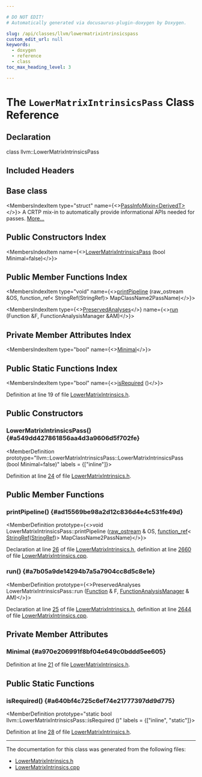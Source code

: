 ```yaml
---

# DO NOT EDIT!
# Automatically generated via docusaurus-plugin-doxygen by Doxygen.

slug: /api/classes/llvm/lowermatrixintrinsicspass
custom_edit_url: null
keywords:
  - doxygen
  - reference
  - class
toc_max_heading_level: 3

---
```





# The `LowerMatrixIntrinsicsPass` Class Reference

<DoxygenPage pluginConfig={pluginConfig}>



## Declaration

<CodeBlock>class llvm::LowerMatrixIntrinsicsPass</CodeBlock>

## Included Headers

<IncludesList>
<IncludesListItem
  filePath="llvm/Transforms/Scalar/LowerMatrixIntrinsics.h"
  permalink="/docs/api/files/include/include/llvm/include/llvm/transforms/include/llvm/transforms/scalar/lowermatrixintrinsics-h"
  isLocal="true" />
</IncludesList>

## Base class

<MembersIndex>

<MembersIndexItem
  type="struct"
  name={<><a href="/docs/api/structs/llvm/passinfomixin">PassInfoMixin&lt;DerivedT&gt;</a></>}>
A CRTP mix-in to automatically provide informational APIs needed for passes. <a href="/docs/api/structs/llvm/passinfomixin/#details">More...</a>
</MembersIndexItem>

</MembersIndex>

## Public Constructors Index

<MembersIndex>

<MembersIndexItem
  name={<><a href="#a549dd427861856aa4d3a9606d5f702fe">LowerMatrixIntrinsicsPass</a> (bool Minimal=false)</>}>
</MembersIndexItem>

</MembersIndex>

## Public Member Functions Index

<MembersIndex>

<MembersIndexItem
  type="void"
  name={<><a href="#ad15569be98a2d12c836d4e4c531fe49d">printPipeline</a> (raw&#95;ostream &amp;OS, function&#95;ref&lt; StringRef(StringRef)&gt; MapClassName2PassName)</>}>
</MembersIndexItem>

<MembersIndexItem
  type={<><a href="/docs/api/classes/llvm/preservedanalyses">PreservedAnalyses</a></>}
  name={<><a href="#a7b05a9de14294b7a5a7904cc8d5c8e1e">run</a> (Function &amp;F, FunctionAnalysisManager &amp;AM)</>}>
</MembersIndexItem>

</MembersIndex>

## Private Member Attributes Index

<MembersIndex>

<MembersIndexItem
  type="bool"
  name={<><a href="#a970e206991f8bf04e649c0bddd5ee605">Minimal</a></>}>
</MembersIndexItem>

</MembersIndex>

## Public Static Functions Index

<MembersIndex>

<MembersIndexItem
  type="bool"
  name={<><a href="#a640bf4c725c6ef74e21777397dd9d775">isRequired</a> ()</>}>
</MembersIndexItem>

</MembersIndex>


Definition at line 19 of file <a href="/docs/api/files/include/include/llvm/include/llvm/transforms/include/llvm/transforms/scalar/lowermatrixintrinsics-h">LowerMatrixIntrinsics.h</a>.

<SectionDefinition>

## Public Constructors

### LowerMatrixIntrinsicsPass() {#a549dd427861856aa4d3a9606d5f702fe}

<MemberDefinition
  prototype="llvm::LowerMatrixIntrinsicsPass::LowerMatrixIntrinsicsPass (bool Minimal=false)"
  labels = {["inline"]}>

Definition at line <a href="/docs/api/files/include/include/llvm/include/llvm/transforms/include/llvm/transforms/scalar/lowermatrixintrinsics-h/#l00024">24</a> of file <a href="/docs/api/files/include/include/llvm/include/llvm/transforms/include/llvm/transforms/scalar/lowermatrixintrinsics-h">LowerMatrixIntrinsics.h</a>.
</MemberDefinition>

</SectionDefinition>

<SectionDefinition>

## Public Member Functions

### printPipeline() {#ad15569be98a2d12c836d4e4c531fe49d}

<MemberDefinition
  prototype={<>void LowerMatrixIntrinsicsPass::printPipeline (<a href="/docs/api/classes/llvm/raw-ostream">raw&#95;ostream</a> &amp; OS, <a href="/docs/api/classes/llvm/function-ref">function&#95;ref</a>&lt; <a href="/docs/api/classes/llvm/stringref">StringRef</a>(<a href="/docs/api/classes/llvm/stringref">StringRef</a>)&gt; MapClassName2PassName)</>}>

Declaration at line <a href="/docs/api/files/include/include/llvm/include/llvm/transforms/include/llvm/transforms/scalar/lowermatrixintrinsics-h/#l00026">26</a> of file <a href="/docs/api/files/include/include/llvm/include/llvm/transforms/include/llvm/transforms/scalar/lowermatrixintrinsics-h">LowerMatrixIntrinsics.h</a>, definition at line <a href="/docs/api/files/lib/lib/transforms/lib/transforms/scalar/lowermatrixintrinsics-cpp/#l02660">2660</a> of file <a href="/docs/api/files/lib/lib/transforms/lib/transforms/scalar/lowermatrixintrinsics-cpp">LowerMatrixIntrinsics.cpp</a>.
</MemberDefinition>

### run() {#a7b05a9de14294b7a5a7904cc8d5c8e1e}

<MemberDefinition
  prototype={<>PreservedAnalyses LowerMatrixIntrinsicsPass::run (<a href="/docs/api/classes/llvm/function">Function</a> &amp; F, <a href="/docs/api/namespaces/llvm/#adce09a5a0de0e3177eb00e932734af2f">FunctionAnalysisManager</a> &amp; AM)</>}>

Declaration at line <a href="/docs/api/files/include/include/llvm/include/llvm/transforms/include/llvm/transforms/scalar/lowermatrixintrinsics-h/#l00025">25</a> of file <a href="/docs/api/files/include/include/llvm/include/llvm/transforms/include/llvm/transforms/scalar/lowermatrixintrinsics-h">LowerMatrixIntrinsics.h</a>, definition at line <a href="/docs/api/files/lib/lib/transforms/lib/transforms/scalar/lowermatrixintrinsics-cpp/#l02644">2644</a> of file <a href="/docs/api/files/lib/lib/transforms/lib/transforms/scalar/lowermatrixintrinsics-cpp">LowerMatrixIntrinsics.cpp</a>.
</MemberDefinition>

</SectionDefinition>

<SectionDefinition>

## Private Member Attributes

### Minimal {#a970e206991f8bf04e649c0bddd5ee605}

<MemberDefinition
  prototype="bool llvm::LowerMatrixIntrinsicsPass::Minimal">

Definition at line <a href="/docs/api/files/include/include/llvm/include/llvm/transforms/include/llvm/transforms/scalar/lowermatrixintrinsics-h/#l00021">21</a> of file <a href="/docs/api/files/include/include/llvm/include/llvm/transforms/include/llvm/transforms/scalar/lowermatrixintrinsics-h">LowerMatrixIntrinsics.h</a>.
</MemberDefinition>

</SectionDefinition>

<SectionDefinition>

## Public Static Functions

### isRequired() {#a640bf4c725c6ef74e21777397dd9d775}

<MemberDefinition
  prototype="static bool llvm::LowerMatrixIntrinsicsPass::isRequired ()"
  labels = {["inline", "static"]}>

Definition at line <a href="/docs/api/files/include/include/llvm/include/llvm/transforms/include/llvm/transforms/scalar/lowermatrixintrinsics-h/#l00028">28</a> of file <a href="/docs/api/files/include/include/llvm/include/llvm/transforms/include/llvm/transforms/scalar/lowermatrixintrinsics-h">LowerMatrixIntrinsics.h</a>.
</MemberDefinition>

</SectionDefinition>

<hr/>

The documentation for this class was generated from the following files:

<ul>
<li><a href="/docs/api/files/include/include/llvm/include/llvm/transforms/include/llvm/transforms/scalar/lowermatrixintrinsics-h">LowerMatrixIntrinsics.h</a></li>
<li><a href="/docs/api/files/lib/lib/transforms/lib/transforms/scalar/lowermatrixintrinsics-cpp">LowerMatrixIntrinsics.cpp</a></li>
</ul>

</DoxygenPage>
